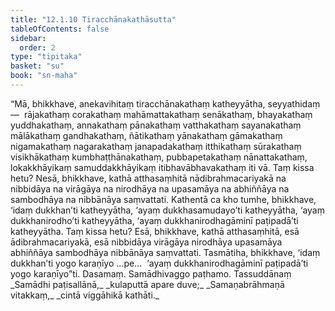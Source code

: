 ```yaml
---
title: "12.1.10 Tiracchānakathāsutta"
tableOfContents: false
sidebar:
  order: 2
type: "tipitaka"
basket: "su"
book: "sn-maha"
---
```



<DynamicBreadcrumb />

<Division number="1080" book="sn-maha" bookNo="14" page="368">

<Paragraph number="2199" book="sn-maha">
“Mā, bhikkhave, anekavihitaṃ tiracchānakathaṃ katheyyātha, seyyathidaṃ—  rājakathaṃ corakathaṃ mahāmattakathaṃ senākathaṃ, bhayakathaṃ yuddhakathaṃ, annakathaṃ pānakathaṃ vatthakathaṃ sayanakathaṃ mālākathaṃ gandhakathaṃ, ñātikathaṃ yānakathaṃ gāmakathaṃ nigamakathaṃ nagarakathaṃ janapadakathaṃ itthikathaṃ sūrakathaṃ visikhākathaṃ kumbhaṭṭhānakathaṃ, pubbapetakathaṃ nānattakathaṃ, lokakkhāyikaṃ samuddakkhāyikaṃ itibhavābhavakathaṃ iti vā. Taṃ kissa hetu? Nesā, bhikkhave, kathā atthasaṃhitā nādibrahmacariyakā na nibbidāya na virāgāya na nirodhāya na upasamāya na abhiññāya na sambodhāya na nibbānāya saṃvattati.
</Paragraph>

<Paragraph number="2200" book="sn-maha">
Kathentā ca kho tumhe, bhikkhave, ‘idaṃ dukkhan’ti katheyyātha, ‘ayaṃ dukkhasamudayo’ti katheyyātha, ‘ayaṃ dukkhanirodho’ti katheyyātha, ‘ayaṃ dukkhanirodhagāminī paṭipadā’ti katheyyātha. Taṃ kissa hetu? Esā, bhikkhave, kathā atthasaṃhitā, esā ādibrahmacariyakā, esā nibbidāya virāgāya nirodhāya upasamāya abhiññāya sambodhāya nibbānāya saṃvattati.
</Paragraph>

<Paragraph number="2201" book="sn-maha">
Tasmātiha, bhikkhave, ‘idaṃ dukkhan’ti yogo karaṇīyo …pe…  ‘ayaṃ dukkhanirodhagāminī paṭipadā’ti yogo karaṇīyo”ti.

</Paragraph>
</Division>

<Paragraph number="2202" type="center" book="sn-maha">
Dasamaṃ.



</Paragraph>

<Paragraph number="2203" type="center" book="sn-maha">
Samādhivaggo paṭhamo.



</Paragraph>

<Paragraph number="2204" type="center" book="sn-maha">
Tassuddānaṃ


</Paragraph>

<Paragraph number="2205" type="verses" book="sn-maha">
_Samādhi paṭisallānā,_  
_kulaputtā apare duve;_  
_Samaṇabrāhmaṇā vitakkaṃ,_  
_cintā viggāhikā kathāti._
</Paragraph>